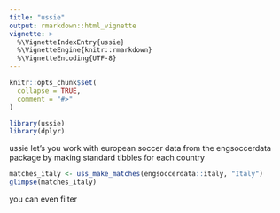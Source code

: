 ```yaml
---
title: "ussie"
output: rmarkdown::html_vignette
vignette: >
  %\VignetteIndexEntry{ussie}
  %\VignetteEngine{knitr::rmarkdown}
  %\VignetteEncoding{UTF-8}
---
```


```r
knitr::opts_chunk$set(
  collapse = TRUE,
  comment = "#>"
)
```

```r
library(ussie)
library(dplyr)
```

ussie let's you work with european soccer data from the engsoccerdata package
by making standard tibbles for each country

```r
matches_italy <- uss_make_matches(engsoccerdata::italy, "Italy")
glimpse(matches_italy)
```

you can even filter

```r

```

